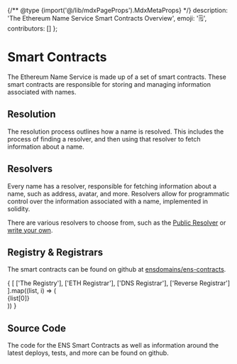 
{/** @type {import('@/lib/mdxPageProps').MdxMetaProps} */}
    description: 'The Ethereum Name Service Smart Contracts Overview',
    emoji: '🗒️',
    contributors: []
};

# Smart Contracts

The Ethereum Name Service is made up of a set of smart contracts.
These smart contracts are responsible for storing and managing information associated with names.

## Resolution

The resolution process outlines how a name is resolved.
This includes the process of finding a resolver, and then using that resolver to fetch information about a name.

<EmbedLink
    title="Resolution Process"
    description="The resolution process"
    href="/resolution"
/>

## Resolvers

Every name has a resolver, responsible for fetching information about a name, such as address, avatar, and more.
Resolvers allow for programmatic control over the information associated with a name, implemented in solidity.

There are various resolvers to choose from, such as the [Public Resolver](/resolvers/public) or [write your own](/resolvers/writing).

<EmbedLink
    title="Resolvers Quickstart"
    description=""
    href="/resolvers/quickstart"
/>

## Registry & Registrars

The smart contracts can be found on github at [ensdomains/ens-contracts]().

<div className="grid grid-cols-3 gap-4">
    {
        [
            ['The Registry'],
            ['ETH Registrar'],
            ['DNS Registrar'],
            ['Reverse Registrar']
        ].map((list, i) => (
            <div className="card1 p-4">
                <div>{list[0]}</div>
            </div>
        ))
    }
</div>

## Source Code

The code for the ENS Smart Contracts as well as information around the latest deploys, tests, and more can be found on github.

<Repository src="ensdomains/ens-contracts" description="Ethereum Name Service Contracts"/>
